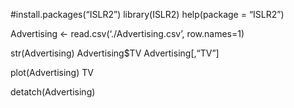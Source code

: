 #install.packages("ISLR2")
library(ISLR2)
help(package = "ISLR2")

Advertising <- read.csv('./Advertising.csv', row.names=1)

str(Advertising)
Advertising$TV
Advertising[,"TV"]

plot(Advertising)
TV

detatch(Advertising)
